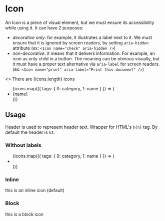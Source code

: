 

<Meta title="Design System|Icon" component={Icon} />

# Icon

An Icon is a piece of visual element, but we must ensure its accessibility while using it.
It can have 2 purposes:

- _decorative only_: for example, it illustrates a label next to it. We must ensure that it is ignored by screen readers, by setting `aria-hidden` attribute (ex: `<Icon name="check" aria-hidden />`)
- _non-decorative_: it means that it delivers information. For example, an icon as only child in a button. The meaning can be obvious visually, but it must have a proper text alternative via `aria-label` for screen readers. (ex: `<Icon name="print" aria-label="Print this document" />`)

<Preview>
  <Story name="default">
    <>
      There are {icons.length} icons
      <ul className="docs__icons--list">
        {icons.map(({ tags: { 0: category, 1: name } }) => (
          <li className="docs__icons--item" key={`${category}_${name}`}>
            <Icon name={name} aria-hidden />
            <div className="docs__icons--meta">{name}</div>
          </li>
        ))}
      </ul>
    </>
  </Story>
</Preview>

<Props of={Icon} />

## Usage

Header is used to represent header text. Wrapper for HTML's `h{n}` tag. By default the header is `h3`.

### Without labels

<Preview>
  <Story name="without labels">
    <ul className="docs__icons--list">
      {icons.map(({ tags: { 0: category, 1: name } }) => (
        <li className="docs__icons--item" key={`${category}_${name}`}>
          <Icon name={name} aria-hidden />
        </li>
      ))}
    </ul>
  </Story>
</Preview>

### Inline

<Preview>
  <Story name="inline">
    <p>
      this is an inline <Icon name="github" aria-label="github logo" /> icon
      (default)
    </p>
  </Story>
</Preview>

### Block

<Preview>
  <Story name="block">
    <p>
      this is a block <Icon name="github" aria-label="github logo" block /> icon
    </p>
  </Story>
</Preview>

